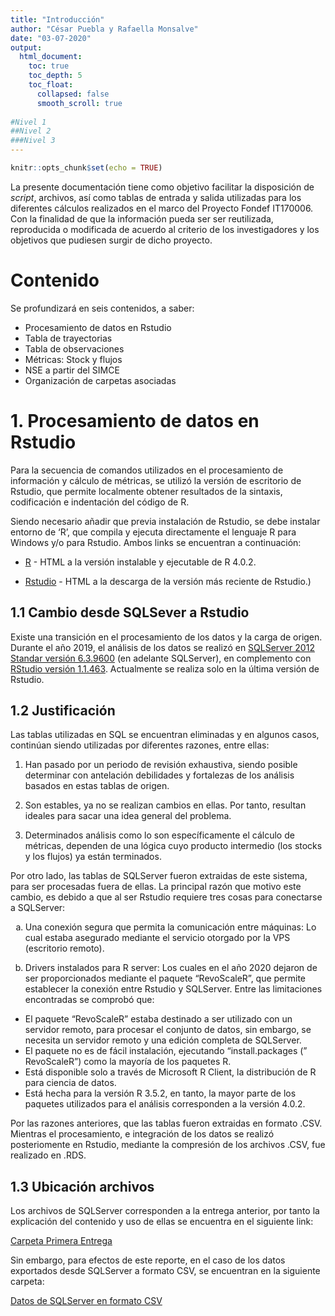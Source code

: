 ---
title: "Introducción"
author: "César Puebla y Rafaella Monsalve"
date: "03-07-2020"
output: 
  html_document:
    toc: true
    toc_depth: 5
    toc_float:
      collapsed: false
      smooth_scroll: true
      
#Nivel 1
##Nivel 2
###Nivel 3
---

```{r setup, include=FALSE}
knitr::opts_chunk$set(echo = TRUE)
```

La presente documentación tiene como objetivo  facilitar la disposición de *script*, archivos, así como tablas de entrada y salida utilizadas para los diferentes cálculos realizados en el marco del Proyecto Fondef IT170006. Con la finalidad de que la información pueda ser ser reutilizada, reproducida o modificada de acuerdo al criterio de los investigadores y  los objetivos que pudiesen surgir de dicho proyecto.

# Contenido {.unnumbered}

Se profundizará en seis contenidos, a saber:

- Procesamiento de datos en Rstudio
- Tabla de trayectorias
- Tabla de observaciones
- Métricas: Stock y flujos
- NSE a partir del SIMCE
- Organización de carpetas asociadas

# 1. Procesamiento de datos en Rstudio

Para la secuencia de comandos utilizados en el procesamiento de información y cálculo de métricas, se utilizó la versión de escritorio de Rstudio, que permite localmente obtener resultados de la sintaxis, codificación e indentación del código de R. 

Siendo necesario añadir que previa instalación de Rstudio, se debe instalar entorno de 'R', que compila y ejecuta directamente el lenguaje R para Windows y/o para Rstudio. Ambos links se encuentran a continuación:


- [R](https://cran.r-project.org/bin/windows/base/) - HTML a la versión instalable y ejecutable de R 4.0.2. 

- [Rstudio](https://rstudio.com/products/rstudio/download/#download) - HTML a la descarga de la versión más reciente de Rstudio.)


## 1.1 Cambio desde SQLSever a Rstudio 

Existe una transición en el procesamiento de los datos y la carga de origen. Durante el año 2019, el análisis de los datos se realizó  en [SQLServer 2012 Standar versión 6.3.9600](https://www.microsoft.com/en-us/download/details.aspx?id=56040) (en adelante SQLServer), en complemento con [RStudio versión 1.1.463](https://rstudio.com/products/rstudio/older-versions/). Actualmente se realiza solo en la última versión de Rstudio.  


## 1.2 Justificación

Las tablas utilizadas en SQL se encuentran eliminadas y en algunos casos, continúan siendo utilizadas por diferentes razones, entre ellas:
 
1) Han pasado por un periodo de revisión exhaustiva, siendo posible determinar con antelación debilidades y fortalezas de los análisis basados en estas tablas de origen.

2) Son estables, ya no se realizan cambios en ellas. Por tanto, resultan ideales para sacar una idea general del problema.

3) Determinados análisis como lo son específicamente el cálculo de métricas, dependen de una lógica cuyo producto intermedio (los stocks y los flujos) ya están terminados. 

Por otro lado, las tablas de SQLServer fueron extraidas de este sistema, para ser procesadas fuera de ellas. La principal razón que motivo este cambio, es debido a que al ser Rstudio requiere tres cosas para conectarse a SQLServer:

a. Una conexión segura que permita la comunicación entre máquinas: Lo cual estaba asegurado mediante el servicio otorgado por la VPS (escritorio remoto). 

b. Drivers instalados  para R server: Los cuales en el año 2020 dejaron de ser proporcionados mediante el paquete "RevoScaleR", que permite establecer la conexión entre Rstudio y SQLServer. Entre las limitaciones encontradas se comprobó que:  
  - El paquete "RevoScaleR" estaba destinado a ser utilizado con un servidor remoto, para procesar el conjunto de datos, sin embargo, se necesita un servidor remoto y una edición completa de SQLServer. 
  - El paquete no es de fácil instalación, ejecutando "install.packages (" RevoScaleR") como la mayoría de los paquetes R.
  - Está disponible solo a través de Microsoft R Client, la distribución de R para ciencia de datos.
  - Está hecha para la versión R 3.5.2, en tanto, la mayor parte de los paquetes utilizados para el análisis corresponden a la versión 4.0.2.

Por las razones anteriores, que las tablas fueron extraidas en formato .CSV. Mientras el procesamiento, e integración de los datos se realizó posteriomente en Rstudio, mediante la compresión de los archivos .CSV, fue realizado en .RDS.

## 1.3 Ubicación archivos

Los archivos de SQLServer corresponden a la entrega anterior, por tanto la explicación del contenido y uso de ellas se encuentra en el siguiente link:

[Carpeta Primera Entrega](https://drive.google.com/drive/folders/1qETfRKrffjLBrmrZjZKY0LxfpMYFOJyu?usp=sharing)  


Sin embargo, para efectos de este reporte, en el caso de los datos exportados desde SQLServer a formato CSV, se encuentran en la siguiente carpeta:

[Datos de SQLServer en formato CSV](https://drive.google.com/drive/folders/1sWX1DlqojJBgjq25DBDrAkrSyPIlR3Iq)  






